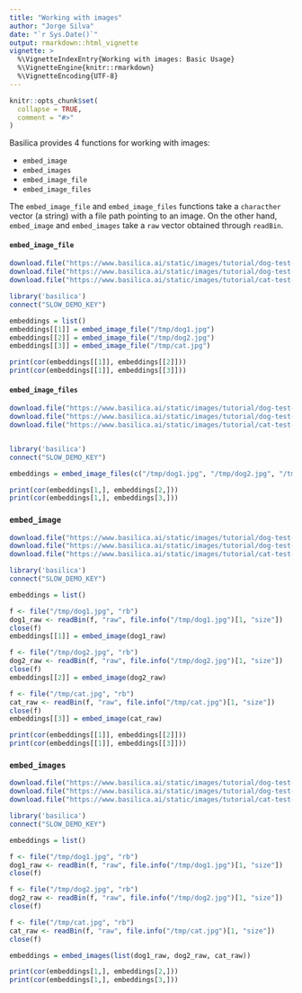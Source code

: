 ```yaml
---
title: "Working with images"
author: "Jorge Silva"
date: "`r Sys.Date()`"
output: rmarkdown::html_vignette
vignette: >
  %\VignetteIndexEntry{Working with images: Basic Usage}
  %\VignetteEngine{knitr::rmarkdown}
  %\VignetteEncoding{UTF-8}
---
```


```r
knitr::opts_chunk$set(
  collapse = TRUE,
  comment = "#>"
)
```

Basilica provides 4 functions for working with images:

- `embed_image`
- `embed_images`
- `embed_image_file`
- `embed_image_files`

The `embed_image_file` and `embed_image_files` functions take a `characther` vector
(a string) with a file path pointing to an image. On the other hand, `embed_image`
and `embed_images` take a `raw` vector obtained through `readBin`.

#### `embed_image_file`

```r
download.file("https://www.basilica.ai/static/images/tutorial/dog-test-1.jpg", "/tmp/dog1.jpg")
download.file("https://www.basilica.ai/static/images/tutorial/dog-test-2.jpg", "/tmp/dog2.jpg")
download.file("https://www.basilica.ai/static/images/tutorial/cat-test-1.jpg", "/tmp/cat.jpg")

library('basilica')
connect("SLOW_DEMO_KEY")

embeddings = list()
embeddings[[1]] = embed_image_file("/tmp/dog1.jpg")
embeddings[[2]] = embed_image_file("/tmp/dog2.jpg")
embeddings[[3]] = embed_image_file("/tmp/cat.jpg")

print(cor(embeddings[[1]], embeddings[[2]]))
print(cor(embeddings[[1]], embeddings[[3]]))
```

#### `embed_image_files`

```r
download.file("https://www.basilica.ai/static/images/tutorial/dog-test-1.jpg", "/tmp/dog1.jpg")
download.file("https://www.basilica.ai/static/images/tutorial/dog-test-2.jpg", "/tmp/dog2.jpg")
download.file("https://www.basilica.ai/static/images/tutorial/cat-test-1.jpg", "/tmp/cat.jpg")


library('basilica')
connect("SLOW_DEMO_KEY")

embeddings = embed_image_files(c("/tmp/dog1.jpg", "/tmp/dog2.jpg", "/tmp/cat.jpg"))

print(cor(embeddings[1,], embeddings[2,]))
print(cor(embeddings[1,], embeddings[3,]))
```

### `embed_image`

```r
download.file("https://www.basilica.ai/static/images/tutorial/dog-test-1.jpg", "/tmp/dog1.jpg")
download.file("https://www.basilica.ai/static/images/tutorial/dog-test-2.jpg", "/tmp/dog2.jpg")
download.file("https://www.basilica.ai/static/images/tutorial/cat-test-1.jpg", "/tmp/cat.jpg")

library('basilica')
connect("SLOW_DEMO_KEY")

embeddings = list()

f <- file("/tmp/dog1.jpg", "rb")
dog1_raw <- readBin(f, "raw", file.info("/tmp/dog1.jpg")[1, "size"])
close(f)
embeddings[[1]] = embed_image(dog1_raw)

f <- file("/tmp/dog2.jpg", "rb")
dog2_raw <- readBin(f, "raw", file.info("/tmp/dog2.jpg")[1, "size"])
close(f)
embeddings[[2]] = embed_image(dog2_raw)

f <- file("/tmp/cat.jpg", "rb")
cat_raw <- readBin(f, "raw", file.info("/tmp/cat.jpg")[1, "size"])
close(f)
embeddings[[3]] = embed_image(cat_raw)

print(cor(embeddings[[1]], embeddings[[2]]))
print(cor(embeddings[[1]], embeddings[[3]]))
```

### `embed_images`

```r
download.file("https://www.basilica.ai/static/images/tutorial/dog-test-1.jpg", "/tmp/dog1.jpg")
download.file("https://www.basilica.ai/static/images/tutorial/dog-test-2.jpg", "/tmp/dog2.jpg")
download.file("https://www.basilica.ai/static/images/tutorial/cat-test-1.jpg", "/tmp/cat.jpg")

library('basilica')
connect("SLOW_DEMO_KEY")

embeddings = list()

f <- file("/tmp/dog1.jpg", "rb")
dog1_raw <- readBin(f, "raw", file.info("/tmp/dog1.jpg")[1, "size"])
close(f)

f <- file("/tmp/dog2.jpg", "rb")
dog2_raw <- readBin(f, "raw", file.info("/tmp/dog2.jpg")[1, "size"])
close(f)

f <- file("/tmp/cat.jpg", "rb")
cat_raw <- readBin(f, "raw", file.info("/tmp/cat.jpg")[1, "size"])
close(f)

embeddings = embed_images(list(dog1_raw, dog2_raw, cat_raw))

print(cor(embeddings[1,], embeddings[2,]))
print(cor(embeddings[1,], embeddings[3,]))
```
